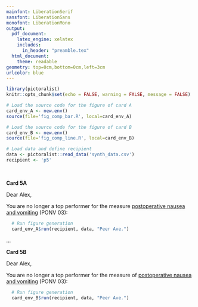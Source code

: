 ```yaml
---
mainfont: LiberationSerif
sansfont: LiberationSans
monofont: LiberationMono
output: 
  pdf_document:
    latex_engine: xelatex
    includes:
      in_header: "preamble.tex"
  html_document:
    theme: readable
geometry: top=0cm,bottom=0cm,left=3cm
urlcolor: blue
---
```


```r
library(pictoralist)
knitr::opts_chunk$set(echo = FALSE, warning = FALSE, message = FALSE)

# Load the source code for the figure of card A
card_env_A <- new.env()
source(file='fig_comp_bar.R', local=card_env_A)

# Load the source code for the figure of card B
card_env_B <- new.env()
source(file='fig_comp_line.R', local=card_env_B)

# Load data and define recipient
data <- pictoralist::read_data('synth_data.csv')
recipient <- 'p5'
```

<!-- CARD 5A -->
\vspace{2.0cm}\ 

**Card 5A**

Dear Alex,

You are no longer a top performer for the measure [postoperative nausea and vomiting](https://mpog.org/files/quality/measures/ponv-03_spec.pdf) (PONV 03):

```r
  # Run figure generation
  card_env_A$run(recipient, data, "Peer Ave.")
```

\signoff
  
\vspace{2.5cm} 
...
\vspace{1.0cm} 

<!-- CARD 5B -->
**Card 5B**

Dear Alex,

You are no longer a top performer for the measure of [postoperative nausea and vomiting](https://mpog.org/files/quality/measures/ponv-03_spec.pdf) (PONV 03):

```r
  # Run figure generation
  card_env_B$run(recipient, data, "Peer Ave.")
```

\signoff
